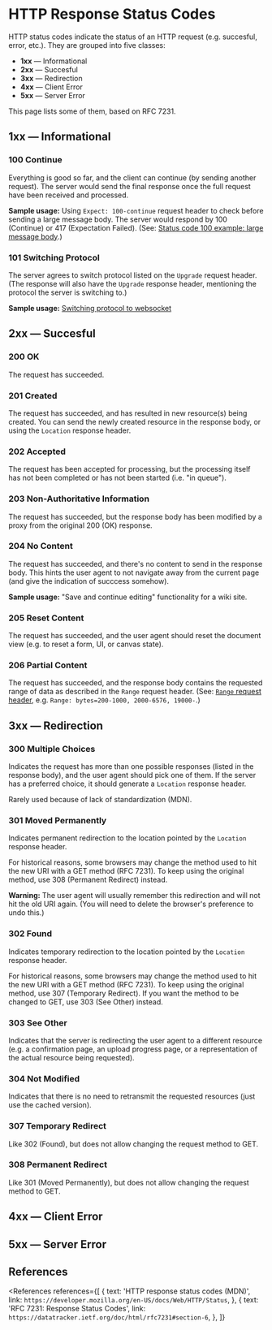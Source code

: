 
# HTTP Response Status Codes

HTTP status codes indicate the status of an HTTP request (e.g. succesful, error, etc.). They are grouped into five classes:

- **1xx** &mdash; Informational
- **2xx** &mdash; Succesful
- **3xx** &mdash; Redirection
- **4xx** &mdash; Client Error
- **5xx** &mdash; Server Error

This page lists some of them, based on RFC 7231.

## 1xx &mdash; Informational

### 100 Continue

Everything is good so far, and the client can continue (by sending another request). The server would send the final response once the full request have been received and processed.

**Sample usage:** Using `Expect: 100-continue` request header to check before sending a large message body. The server would respond by 100 (Continue) or 417 (Expectation Failed). (See: [Status code 100 example: large message body](https://developer.mozilla.org/en-US/docs/Web/HTTP/Headers/Expect#large_message_body).)

### 101 Switching Protocol

The server agrees to switch protocol listed on the `Upgrade` request header. (The response will also have the `Upgrade` response header, mentioning the protocol the server is switching to.)

**Sample usage:** [Switching protocol to websocket](https://developer.mozilla.org/en-US/docs/Web/HTTP/Status/101#examples)

## 2xx &mdash; Succesful

### 200 OK

The request has succeeded.

### 201 Created

The request has succeeded, and has resulted in new resource(s) being created. You can send the newly created resource in the response body, or using the `Location` response header.

### 202 Accepted

The request has been accepted for processing, but the processing itself has not been completed or has not been started (i.e. "in queue").

### 203 Non-Authoritative Information

The request has succeeded, but the response body has been modified by a proxy from the original 200 (OK) response.

### 204 No Content

The request has succeeded, and there's no content to send in the response body. This hints the user agent to not navigate away from the current page (and give the indication of succcess somehow).

**Sample usage:** "Save and continue editing" functionality for a wiki site.

### 205 Reset Content

The request has succeeded, and the user agent should reset the document view (e.g. to reset a form, UI, or canvas state).

### 206 Partial Content

The request has succeeded, and the response body contains the requested range of data as described in the `Range` request header. (See: [`Range` request header](https://developer.mozilla.org/en-US/docs/Web/HTTP/Headers/Range), e.g. `Range: bytes=200-1000, 2000-6576, 19000-`.)

## 3xx &mdash; Redirection

### 300 Multiple Choices

Indicates the request has more than one possible responses (listed in the response body), and the user agent should pick one of them. If the server has a preferred choice, it should generate a `Location` response header.

Rarely used because of lack of standardization (MDN).

### 301 Moved Permanently

Indicates permanent redirection to the location pointed by the `Location` response header.

For historical reasons, some browsers may change the method used to hit the new URI with a GET method (RFC 7231). To keep using the original method, use 308 (Permanent Redirect) instead.

**Warning:** The user agent will usually remember this redirection and will not hit the old URI again. (You will need to delete the browser's preference to undo this.)

### 302 Found

Indicates temporary redirection to the location pointed by the `Location` response header.

For historical reasons, some browsers may change the method used to hit the new URI with a GET method (RFC 7231). To keep using the original method, use 307 (Temporary Redirect). If you want the method to be changed to GET, use 303 (See Other) instead.

### 303 See Other

Indicates that the server is redirecting the user agent to a different resource (e.g. a confirmation page, an upload progress page, or a representation of the actual resource being requested).

### 304 Not Modified

Indicates that there is no need to retransmit the requested resources (just use the cached version).

### 307 Temporary Redirect

Like 302 (Found), but does not allow changing the request method to GET.

### 308 Permanent Redirect

Like 301 (Moved Permanently), but does not allow changing the request method to GET.

## 4xx &mdash; Client Error

## 5xx &mdash; Server Error

## References

<References
  references={[
    {
      text: 'HTTP response status codes (MDN)',
      link: `https://developer.mozilla.org/en-US/docs/Web/HTTP/Status`,
    },
    {
      text: 'RFC 7231: Response Status Codes',
      link: `https://datatracker.ietf.org/doc/html/rfc7231#section-6`,
    },
  ]}
></References>
